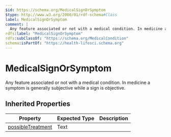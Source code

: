 ```yaml
---
$id: https://schema.org/MedicalSignOrSymptom
$type: http://www.w3.org/2000/01/rdf-schema#Class
label: MedicalSignOrSymptom
comment: |
  Any feature associated or not with a medical condition. In medicine a symptom is generally subjective while a sign is objective.
rdfs:label: "MedicalSignOrSymptom"
rdfs:subClassOf: "https://schema.org/MedicalCondition"
schema:isPartOf: "https://health-lifesci.schema.org"
---
```


# MedicalSignOrSymptom

Any feature associated or not with a medical condition. In medicine a symptom is generally subjective while a sign is objective.

## Inherited Properties

| Property | Expected Type | Description |
| --- | --- | --- |
| [possibleTreatment](https://schema.org/possibleTreatment) | Text |  |
